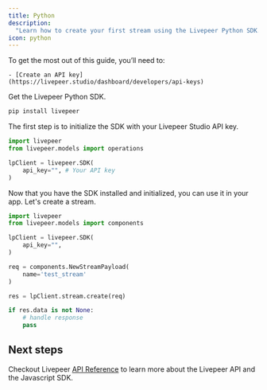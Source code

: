 ```yaml
---
title: Python
description:
  "Learn how to create your first stream using the Livepeer Python SDK."
icon: python
---
```


<Steps>
  <Step title="Prerequisites">
  To get the most out of this guide, you’ll need to:

    - [Create an API key](https://livepeer.studio/dashboard/developers/api-keys)

  </Step>

<Step title="Install the SDK">

Get the Livepeer Python SDK.

```bash
pip install livepeer
```

  </Step>
  <Step title="Initialize the SDK">
    
The first step is to initialize the SDK with your Livepeer Studio API key.

```python
import livepeer
from livepeer.models import operations

lpClient = livepeer.SDK(
    api_key="", # Your API key
)
```

  </Step>
  <Step title="Use the SDK">
    Now that you have the SDK installed and initialized, you can use it in your app.
Let's create a stream.

```python
import livepeer
from livepeer.models import components

lpClient = livepeer.SDK(
    api_key="",
)

req = components.NewStreamPayload(
    name='test_stream'
)

res = lpClient.stream.create(req)

if res.data is not None:
    # handle response
    pass
```

  </Step>

</Steps>

## Next steps

Checkout Livepeer [API Reference](/api-reference) to learn more about the
Livepeer API and the Javascript SDK.
